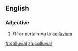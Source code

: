 ==English==

===Adjective===
{{en-adj|-}}

# Of or pertaining to [[colluvium]]

[[fr:colluvial]]
[[zh:colluvial]]